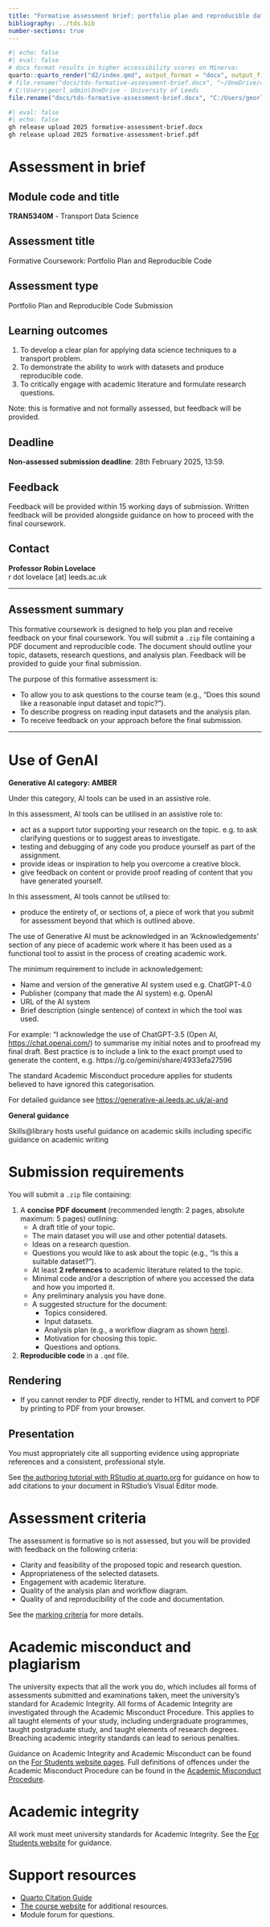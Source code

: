 ```yaml
---
title: "Formative assessment brief: portfolio plan and reproducible data science code"
bibliography: ../tds.bib
number-sections: true
---
```


```r
#| echo: false
#| eval: false
# docx format results in higher accessibility scores on Minerva:
quarto::quarto_render("d2/index.qmd", output_format = "docx", output_file = "tds-formative-assessment-brief.docx")
# file.rename("docs/tds-formative-assessment-brief.docx", "~/OneDrive/career/modules/tds/2024-25/TRAN5340M TDS Formative Assessment Brief.docx")
# C:\Users\georl_admin\OneDrive - University of Leeds
file.rename("docs/tds-formative-assessment-brief.docx", "C:/Users/georl_admin/OneDrive - University of Leeds/career/modules/tds/2024-25/TRAN5340M TDS Formative Assessment Brief.docx")
```

```bash
#| eval: false
#| echo: false
gh release upload 2025 formative-assessment-brief.docx
gh release upload 2025 formative-assessment-brief.pdf
```

<!-- Based on https://github.com/itsleeds/tdsarchive/blob/master/coursework-template.md -->

# Assessment in brief

##  Module code and title

**TRAN5340M** - Transport Data Science

##  Assessment title

Formative Coursework: Portfolio Plan and Reproducible Code

##  Assessment type

Portfolio Plan and Reproducible Code Submission

##  Learning outcomes

1.  To develop a clear plan for applying data science techniques to a transport problem.
2.  To demonstrate the ability to work with datasets and produce reproducible code.
3.  To critically engage with academic literature and formulate research questions.

Note: this is formative and not formally assessed, but feedback will be provided.

##  Deadline

**Non-assessed submission deadline**: 28th February 2025, 13:59.

##  Feedback

Feedback will be provided within 15 working days of submission.
Written feedback will be provided alongside guidance on how to proceed with the final coursework.

## Contact

**Professor Robin Lovelace**\
r dot lovelace \[at\] leeds.ac.uk

------------------------------------------------------------------------

## Assessment summary

This formative coursework is designed to help you plan and receive feedback on your final coursework.
You will submit a `.zip` file containing a PDF document and reproducible code.
The document should outline your topic, datasets, research questions, and analysis plan.
Feedback will be provided to guide your final submission.

The purpose of this formative assessment is:

-   To allow you to ask questions to the course team (e.g., "Does this sound like a reasonable input dataset and topic?").
-   To describe progress on reading input datasets and the analysis plan.
-   To receive feedback on your approach before the final submission.

------------------------------------------------------------------------

# Use of GenAI

**Generative AI category: AMBER**

Under this category, AI tools can be used in an assistive role.

In this assessment, AI tools can be utilised in an assistive role to:

- act as a support tutor supporting your research on the topic. e.g. to ask clarifying questions or to suggest areas to investigate.
- testing and debugging of any code you produce yourself as part of the assignment.
- provide ideas or inspiration to help you overcome a creative block.
- give feedback on content or provide proof reading of content that you have generated yourself.

In this assessment, AI tools cannot be utilised to:

- produce the entirety of, or sections of, a piece of work that you submit for assessment beyond that which is outlined above.

The use of Generative AI must be acknowledged in an ‘Acknowledgements’ section of any piece of academic work where it has been used as a functional tool to assist in the process of creating academic work.

The minimum requirement to include in acknowledgement:

- Name and version of the generative AI system used e.g. ChatGPT-4.0
- Publisher (company that made the AI system) e.g. OpenAI
- URL of the AI system
- Brief description (single sentence) of context in which the tool was used.

For example: “I acknowledge the use of ChatGPT-3.5 (Open AI, <https://chat.openai.com/>) to summarise my initial notes and to proofread my final draft.
Best practice is to include a link to the exact prompt used to generate the content, e.g. https://g.co/gemini/share/4933efa27596

The standard Academic Misconduct procedure applies for students believed to have ignored this categorisation.

For detailed guidance see <https://generative-ai.leeds.ac.uk/ai-and> 

**General guidance**

Skills\@library hosts useful guidance on academic skills including specific guidance on academic writing 

# Submission requirements

You will submit a `.zip` file containing:

1.  A **concise PDF document** (recommended length: 2 pages, absolute maximum: 5 pages) outlining:
    -   A draft title of your topic.
    -   The main dataset you will use and other potential datasets.
    -   Ideas on a research question.
    -   Questions you would like to ask about the topic (e.g., "Is this a suitable dataset?").
    -   At least **2 references** to academic literature related to the topic.
    -   Minimal code and/or a description of where you accessed the data and how you imported it.
    -   Any preliminary analysis you have done.
    -   A suggested structure for the document:
        -   Topics considered.
        -   Input datasets.
        -   Analysis plan (e.g., a workflow diagram as shown [here](https://user-images.githubusercontent.com/1825120/127524923-7d9f5511-84a6-430b-8de9-a603a5524f39.png)).
        -   Motivation for choosing this topic.
        -   Questions and options.
2.  **Reproducible code** in a `.qmd` file.

## Rendering

-   If you cannot render to PDF directly, render to HTML and convert to PDF by printing to PDF from your browser.

## Presentation

You must appropriately cite all supporting evidence using appropriate references and a consistent, professional style.

See [the authoring tutorial with RStudio at quarto.org](https://quarto.org/docs/get-started/authoring/rstudio.html#citations) for guidance on how to add citations to your document in RStudio's Visual Editor mode.

# Assessment criteria

The assessment is formative so is not assessed, but you will be provided with feedback on the following criteria:

-   Clarity and feasibility of the proposed topic and research question.
-   Appropriateness of the selected datasets.
-   Engagement with academic literature.
-   Quality of the analysis plan and workflow diagram.
-   Quality of and reproducibility of the code and documentation.

See the [marking criteria](https://itsleeds.github.io/tds/marking-criteria.html) for more details.

# Academic misconduct and plagiarism

The university expects that all the work you do, which includes all forms of assessments submitted and examinations taken, meet the university’s standard for Academic Integrity.
All forms of Academic Integrity are investigated through the Academic Misconduct Procedure.
This applies to all taught elements of your study, including undergraduate programmes, taught postgraduate study, and taught elements of research degrees.
Breaching academic integrity standards can lead to serious penalties.

Guidance on Academic Integrity and Academic Misconduct can be found on the [For Students website pages](https://students.leeds.ac.uk/info/10110/academic-integrity).
Full definitions of offences under the Academic Misconduct Procedure can be found in the [Academic Misconduct Procedure](https://secretariat.leeds.ac.uk/student-cases/academic-misconduct/).

# Academic integrity

All work must meet university standards for Academic Integrity.
See the [For Students website](https://students.leeds.ac.uk/info/10110/academic-integrity) for guidance.

# Support resources

-   [Quarto Citation Guide](https://quarto.org/docs/get-started/authoring/rstudio.html#citations)
-   [The course website](https://itsleeds.github.io/tds/) for additional resources.
-   Module forum for questions.